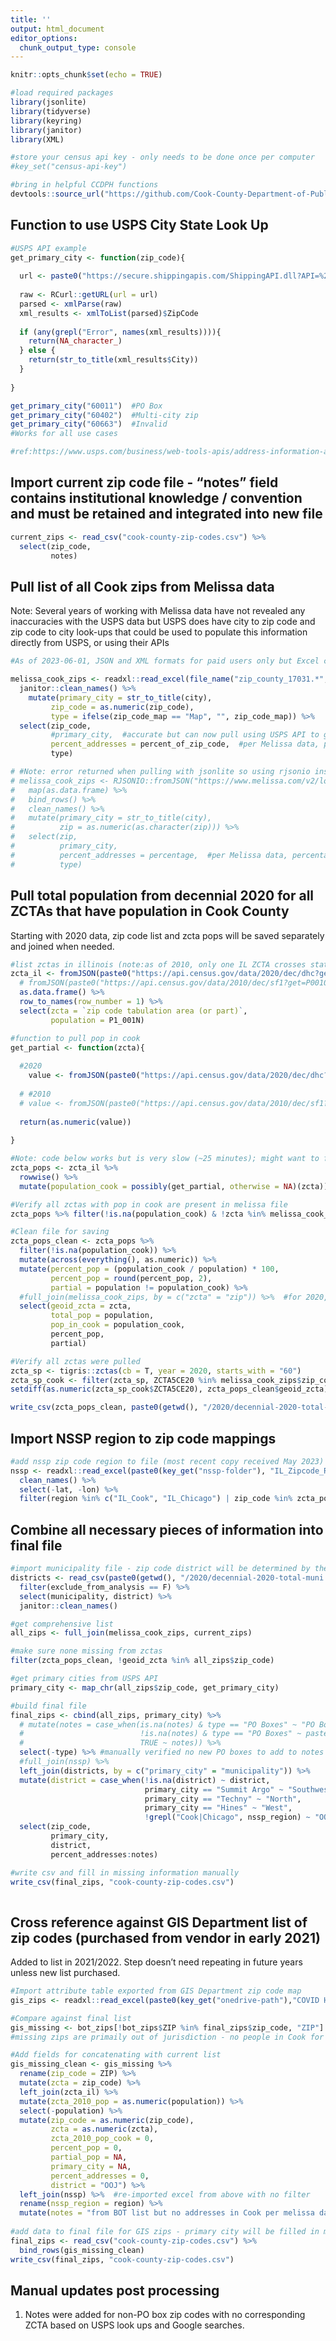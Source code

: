 ```yaml
---
title: ''
output: html_document
editor_options: 
  chunk_output_type: console
---
```


```r
knitr::opts_chunk$set(echo = TRUE)

#load required packages
library(jsonlite)
library(tidyverse)
library(keyring)
library(janitor)
library(XML)

#store your census api key - only needs to be done once per computer
#key_set("census-api-key")

#bring in helpful CCDPH functions
devtools::source_url("https://github.com/Cook-County-Department-of-Public-Health/ccdph-functions/blob/master/miscellaneous-helper-functions.R?raw=TRUE")

```

## Function to use USPS City State Look Up

```r

#USPS API example 
get_primary_city <- function(zip_code){
  
  url <- paste0("https://secure.shippingapis.com/ShippingAPI.dll?API=%20CityStateLookup&XML=%20%3CCityStateLookupRequest%20USERID=%22", key_get("usps-api-user"), "%22%3E%20%3CZipCode%20ID=%270%27%3E%20%3CZip5%3E", zip_code, "%3C/Zip5%3E%20%3C/ZipCode%3E%20%3C/CityStateLookupRequest%3E")
  
  raw <- RCurl::getURL(url = url)
  parsed <- xmlParse(raw)
  xml_results <- xmlToList(parsed)$ZipCode
  
  if (any(grepl("Error", names(xml_results)))){
    return(NA_character_)
  } else {
    return(str_to_title(xml_results$City))
  }
  
}

get_primary_city("60011")  #PO Box
get_primary_city("60402")  #Multi-city zip
get_primary_city("60663")  #Invalid
#Works for all use cases

#ref:https://www.usps.com/business/web-tools-apis/address-information-api.pdf

```

## Import current zip code file - "notes" field contains institutional knowledge / convention and must be retained and integrated into new file

```r

current_zips <- read_csv("cook-county-zip-codes.csv") %>%
  select(zip_code, 
         notes)

```

## Pull list of all Cook zips from Melissa data

Note: Several years of working with Melissa data have not revealed any inaccuracies with the USPS data but USPS does have city to zip code and zip code to city look-ups that could be used to populate this information directly from USPS, or using their APIs

```r

#As of 2023-06-01, JSON and XML formats for paid users only but Excel can be downloaded from this look-up: https://lookups.melissa.com/home/countyzip/state/?state=IL&fips=17031

melissa_cook_zips <- readxl::read_excel(file_name("zip_county_17031.*", path = key_get("downloads_path"))) %>%
  janitor::clean_names() %>%
    mutate(primary_city = str_to_title(city),
         zip_code = as.numeric(zip_code),
         type = ifelse(zip_code_map == "Map", "", zip_code_map)) %>%
  select(zip_code,
         #primary_city,  #accurate but can now pull using USPS API to get primary city for all entries in list (including zips from BOT list not present here)
         percent_addresses = percent_of_zip_code,  #per Melissa data, percentage reflects percent addresses in cook county
         type)

# #Note: error returned when pulling with jsonlite so using rjsonio instead
# melissa_cook_zips <- RJSONIO::fromJSON("https://www.melissa.com/v2/lookups/countyzip/state/?fips=17031&fmt=json") %>%
#   map(as.data.frame) %>% 
#   bind_rows() %>%
#   clean_names() %>%
#   mutate(primary_city = str_to_title(city),
#          zip = as.numeric(as.character(zip))) %>%
#   select(zip,
#          primary_city,
#          percent_addresses = percentage,  #per Melissa data, percentage reflects percent addresses in cook county
#          type)

```

## Pull total population from decennial 2020 for all ZCTAs that have population in Cook County

Starting with 2020 data, zip code list and zcta pops will be saved separately and joined when needed.

```r

#list zctas in illinois (note:as of 2010, only one IL ZCTA crosses state lines, down state so not of concern for CCDPH)
zcta_il <- fromJSON(paste0("https://api.census.gov/data/2020/dec/dhc?get=P1_001N,NAME&for=zip%20code%20tabulation%20area%20(or%20part):*&in=state:17&key=", key_get("census-api-key"))) %>%
  # fromJSON(paste0("https://api.census.gov/data/2010/dec/sf1?get=P001001,NAME&for=zip%20code%20tabulation%20area%20(or%20part):*&in=state:17&key=", key_get("census-api-key"))) %>%
  as.data.frame() %>%
  row_to_names(row_number = 1) %>%
  select(zcta = `zip code tabulation area (or part)`,
         population = P1_001N)

#function to pull pop in cook
get_partial <- function(zcta){
  
  #2020
    value <- fromJSON(paste0("https://api.census.gov/data/2020/dec/dhc?get=P1_001N,NAME&for=county%20(or%20part):031&in=state:17%20zip%20code%20tabulation%20area%20(or%20part):", zcta, "&key=", key_get("census-api-key")))[2,1]
  
  # #2010
  # value <- fromJSON(paste0("https://api.census.gov/data/2010/dec/sf1?get=P001001,NAME&for=county%20(or%20part):031&in=state:17%20zip%20code%20tabulation%20area%20(or%20part):", zcta, "&key=", key_get("census-api-key")))[2,1]
  
  return(as.numeric(value))
  
}

#Note: code below works but is very slow (~25 minutes); might want to for loop with try() at some point
zcta_pops <- zcta_il %>%
  rowwise() %>%
  mutate(population_cook = possibly(get_partial, otherwise = NA)(zcta))

#Verify all zctas with pop in cook are present in melissa file
zcta_pops %>% filter(!is.na(population_cook) & !zcta %in% melissa_cook_zips$zip_code)

#Clean file for saving
zcta_pops_clean <- zcta_pops %>%
  filter(!is.na(population_cook)) %>%
  mutate(across(everything(), as.numeric)) %>%
  mutate(percent_pop = (population_cook / population) * 100,
         percent_pop = round(percent_pop, 2),
         partial = population != population_cook) %>%
  #full_join(melissa_cook_zips, by = c("zcta" = "zip")) %>%  #for 2020, splitting pops into separate file
  select(geoid_zcta = zcta,
         total_pop = population,
         pop_in_cook = population_cook,
         percent_pop, 
         partial)

#Verify all zctas were pulled
zcta_sp <- tigris::zctas(cb = T, year = 2020, starts_with = "60")
zcta_sp_cook <- filter(zcta_sp, ZCTA5CE20 %in% melissa_cook_zips$zip_code)
setdiff(as.numeric(zcta_sp_cook$ZCTA5CE20), zcta_pops_clean$geoid_zcta)

write_csv(zcta_pops_clean, paste0(getwd(), "/2020/decennial-2020-total-zcta.csv"))

```

## Import NSSP region to zip code mappings

```r

#add nssp zip code region to file (most recent copy received May 2023)
nssp <- readxl::read_excel(paste0(key_get("nssp-folder"), "IL_Zipcode_Region_Mappings.xlsx")) %>% 
  clean_names() %>% 
  select(-lat, -lon) %>%
  filter(region %in% c("IL_Cook", "IL_Chicago") | zip_code %in% zcta_pops_clean$zcta | zip_code %in% melissa_cook_zips$zip_code)

```

## Combine all necessary pieces of information into final file

```r

#import municipality file - zip code district will be determined by the district of the primary city
districts <- read_csv(paste0(getwd(), "/2020/decennial-2020-total-muni.csv")) %>%
  filter(exclude_from_analysis == F) %>%
  select(municipality, district) %>%
  janitor::clean_names()

#get comprehensive list
all_zips <- full_join(melissa_cook_zips, current_zips)

#make sure none missing from zctas
filter(zcta_pops_clean, !geoid_zcta %in% all_zips$zip_code)

#get primary cities from USPS API
primary_city <- map_chr(all_zips$zip_code, get_primary_city)

#build final file
final_zips <- cbind(all_zips, primary_city) %>%
  # mutate(notes = case_when(is.na(notes) & type == "PO Boxes" ~ "PO Boxes",
  #                          !is.na(notes) & type == "PO Boxes" ~ paste0(notes, "; PO Boxes"),
  #                          TRUE ~ notes)) %>%
  select(-type) %>% #manually verified no new PO boxes to add to notes field
  #full_join(nssp) %>%
  left_join(districts, by = c("primary_city" = "municipality")) %>%
  mutate(district = case_when(!is.na(district) ~ district,
                              primary_city == "Summit Argo" ~ "Southwest",
                              primary_city == "Techny" ~ "North",
                              primary_city == "Hines" ~ "West",
                              !grepl("Cook|Chicago", nssp_region) ~ "OOJ")) %>%
  select(zip_code, 
         primary_city, 
         district,
         percent_addresses:notes)

#write csv and fill in missing information manually
write_csv(final_zips, "cook-county-zip-codes.csv")
  

```

## Cross reference against GIS Department list of zip codes (purchased from vendor in early 2021)

Added to list in 2021/2022. Step doesn't need repeating in future years unless new list purchased.

```r

#Import attribute table exported from GIS Department zip code map
gis_zips <- readxl::read_excel(paste0(key_get("onedrive-path"),"COVID Home/Home working temp/gis_zips.xlsx"))

#Compare against final list
gis_missing <- bot_zips[!bot_zips$ZIP %in% final_zips$zip_code, "ZIP"] 
#missing zips are primaily out of jurisdiction - no people in Cook for corresponding zip codes

#Add fields for concatenating with current list
gis_missing_clean <- gis_missing %>%
  rename(zip_code = ZIP) %>%
  mutate(zcta = zip_code) %>%
  left_join(zcta_il) %>% 
  mutate(zcta_2010_pop = as.numeric(population)) %>%
  select(-population) %>%
  mutate(zip_code = as.numeric(zip_code),
         zcta = as.numeric(zcta),
         zcta_2010_pop_cook = 0,
         percent_pop = 0,
         partial_pop = NA,
         primary_city = NA,
         percent_addresses = 0,
         district = "OOJ") %>%
  left_join(nssp) %>%  #re-imported excel from above with no filter
  rename(nssp_region = region) %>%
  mutate(notes = "from BOT list but no addresses in Cook per melissa data")
  
#add data to final file for GIS zips - primary city will be filled in manually from USPS lookups
final_zips <- read_csv("cook-county-zip-codes.csv") %>%
  bind_rows(gis_missing_clean)
write_csv(final_zips, "cook-county-zip-codes.csv")

```

## Manual updates post processing

1) Notes were added for non-PO box zip codes with no corresponding ZCTA based on USPS look ups and Google searches. 

